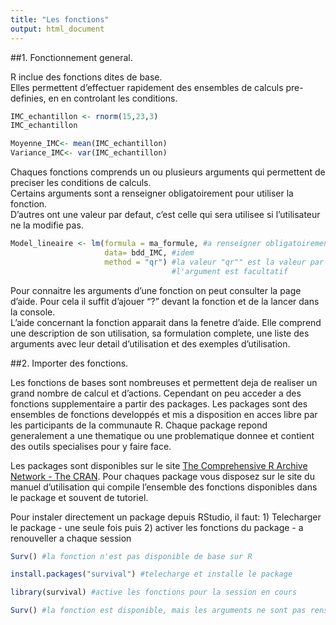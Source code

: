 ---
title: "Les fonctions"
output: html_document
---

##1. Fonctionnement general.

R inclue des fonctions dites de base.  
Elles permettent d'effectuer rapidement des ensembles de calculs pre-definies, en en controlant les conditions.

```{r, eval=F}
IMC_echantillon <- rnorm(15,23,3)
IMC_echantillon

Moyenne_IMC<- mean(IMC_echantillon) 
Variance_IMC<- var(IMC_echantillon)
```

Chaques fonctions comprends un ou plusieurs arguments qui permettent de preciser les conditions de calculs.   
Certains arguments sont a renseigner obligatoirement pour utiliser la fonction.   
D'autres ont une valeur par defaut, c'est celle qui sera utilisee si l'utilisateur ne la modifie pas.

```{r, eval= F}

Model_lineaire <- lm(formula = ma_formule, #a renseigner obligatoirement
                     data= bdd_IMC, #idem
                     method = "qr") #la valeur "qr"" est la valeur par defaut,
                                    #l'argument est facultatif
```

Pour connaitre les arguments d'une fonction on peut consulter la page d'aide.
Pour cela il suffit d'ajouer "?" devant la fonction et de la lancer dans la console.  
L'aide concernant la fonction apparait dans la fenetre d'aide.
Elle comprend une description de son utilisation, sa formulation complete, une liste des arguments avec leur detail d'utilisation et des exemples d'utilisation.

##2. Importer des fonctions.

Les fonctions de bases sont nombreuses et permettent deja de realiser un grand nombre de calcul et d'actions.
Cependant on peu acceder a des fonctions supplementaire a partir des packages.
Les packages sont des ensembles de fonctions developpés et mis a disposition en acces libre par les participants de la communaute R.
Chaque package repond generalement a une thematique ou une problematique donnee et contient des outils specialises pour y faire face.

Les packages sont disponibles sur le site [The Comprehensive R Archive Network - The CRAN](https://cran.r-project.org/).
Pour chaques package vous disposez sur le site du manuel d'utilisation qui compile l'ensemble des fonctions disponibles dans le package et souvent de tutoriel.

Pour instaler directement un package depuis RStudio, il faut:
1) Telecharger le package - une seule fois 
puis 
2) activer les fonctions du package - a renouveller a chaque session

```{r, eval=F}
Surv() #la fonction n'est pas disponible de base sur R

install.packages("survival") #telecharge et installe le package

library(survival) #active les fonctions pour la session en cours

Surv() #la fonction est disponible, mais les arguments ne sont pas renseignes

```
